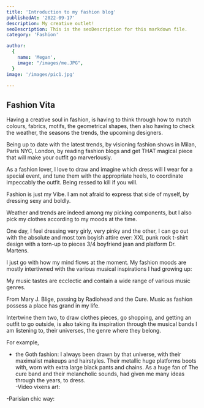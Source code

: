 ```yaml
---
title: 'Introduction to my fashion blog'
publishedAt: '2022-09-17'
description: My creative outlet!
seoDescription: This is the seoDescription for this markdown file.
category: 'Fashion'

author:
  {
    name: 'Megan',
    image: "/images/me.JPG",
  }
image: '/images/pic1.jpg'
  
---
```




## Fashion Vita

Having a creative soul in fashion, is having to think through how to match colours, fabrics, motifs, the geometrical shapes, then also having to check the weather, the seasons the trends, the upcoming designers. 

Being up to date with the latest trends, by visioning fashion shows in Milan, Paris NYC, London, by reading fashion blogs and get THAT magical piece that will make your outfit go marverlously. 

As a fashion lover, I love to draw and imagine which dress will I wear for a special event, and tune them with the appropriate heels, to coordinate impeccably the outfit. Being ressed to kill if you will. 

Fashion is just my Vibe. I am not afraid to express that side of myself, by dressing sexy and boldly. 

Weather and trends are indeed among my picking components, but I also pick my clothes according to my moods at the time. 

One day, I feel dressing very girly, very pinky and the other, I can go out with the absolute and most tom boyish attire ever: XXL punk rock t-shirt design with a torn-up to pieces 3/4 boyfriend jean and platform Dr. Martens.

I just go with how my mind flows at the moment. My fashion moods are mostly intertiwned with the various musical inspirations I had growing up: 

My music tastes are ecclectic and contain a wide range of various music genres.

From Mary J. Blige, passing by Radiohead and the Cure. Music as fashion possess a place has grand in my life.

Intertwine them two, to draw clothes pieces, go shopping, and getting an outfit to go outside, is also taking its inspiration through the musical bands
I am listening to, their universes, the genre where they belong.

For example,

- the Goth fashion: I always been drawn by that universe, with their maximalist makeups and hairstyles. Their metallic huge platforms boots with, worn with extra large black pants and chains. As a huge fan of The cure band and their melancholic sounds,
 had given me many ideas through the years, to dress.   
-Video vixens art: 

-Parisian chic way:
